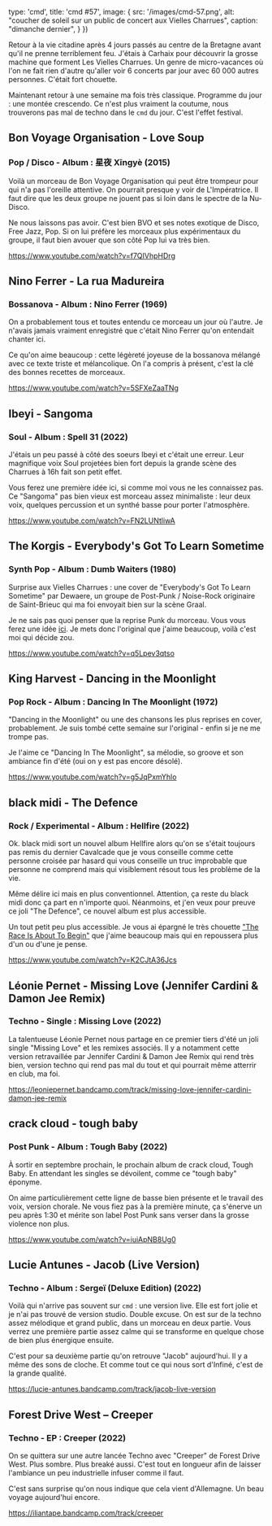 

  type: 'cmd',
  title: 'cmd #57',
  image: {
    src: '/images/cmd-57.png',
    alt: "coucher de soleil sur un public de concert aux Vielles Charrues",
    caption: "dimanche dernier",
  }
})


Retour à la vie citadine après 4 jours passés au centre de la Bretagne avant
qu'il ne prenne terriblement feu. J'étais à Carhaix pour découvrir la grosse
machine que forment Les Vielles Charrues. Un genre de micro-vacances où l'on ne
fait rien d'autre qu'aller voir 6 concerts par jour avec 60 000 autres
personnes. C'était fort chouette.

Maintenant retour à une semaine ma fois très classique. Programme du jour : une
montée crescendo. Ce n'est plus vraiment la coutume, nous trouverons pas mal de
techno dans le `cmd` du jour. C'est l'effet festival.





## Bon Voyage Organisation - Love Soup

### Pop / Disco - Album : 星夜 Xīngyè (2015)

Voilà un morceau de Bon Voyage Organisation qui peut être trompeur pour qui n'a
pas l'oreille attentive. On pourrait presque y voir de L'Impératrice. Il faut
dire que les deux groupe ne jouent pas si loin dans le spectre de la Nu-Disco.

Ne nous laissons pas avoir. C'est bien BVO et ses notes exotique de Disco, Free
Jazz, Pop. Si on lui préfère les morceaux plus expérimentaux du groupe, il faut
bien avouer que son côté Pop lui va très bien.

https://www.youtube.com/watch?v=f7QIVhpHDrg



## Nino Ferrer - La rua Madureira

### Bossanova - Album : Nino Ferrer (1969)

On a probablement tous et toutes entendu ce morceau un jour où l'autre. Je
n'avais jamais vraiment enregistré que c'était Nino Ferrer qu'on entendait
chanter ici.

Ce qu'on aime beaucoup : cette légèreté joyeuse de la bossanova mélangé avec ce
texte triste et mélancolique. On l'a compris à présent, c'est la clé des bonnes
recettes de morceaux.

https://www.youtube.com/watch?v=5SFXeZaaTNg



## Ibeyi - Sangoma

### Soul - Album : Spell 31 (2022)

J'étais un peu passé à côté des soeurs Ibeyi et c'était une erreur. Leur
magnifique voix Soul projetées bien fort depuis la grande scène des Charrues à
16h fait son petit effet.

Vous ferez une première idée ici, si comme moi vous ne les connaissez pas. Ce
"Sangoma" pas bien vieux est morceau assez minimaliste : leur deux voix,
quelques percussion et un synthé basse pour porter l'atmosphère.

https://www.youtube.com/watch?v=FN2LUNtliwA



## The Korgis - Everybody's Got To Learn Sometime

### Synth Pop - Album : Dumb Waiters (1980)

Surprise aux Vielles Charrues : une cover de "Everybody's Got To Learn Sometime"
par Dewaere, un groupe de Post-Punk / Noise-Rock originaire de Saint-Brieuc qui
ma foi envoyait bien sur la scène Graal.

Je ne sais pas quoi penser que la reprise Punk du morceau. Vous vous ferez une
idée [ici](https://www.youtube.com/watch?v=q5Lpev3qtso). Je mets donc l'original
que j'aime beaucoup, voilà c'est moi qui décide zou.

https://www.youtube.com/watch?v=q5Lpev3qtso



## King Harvest - Dancing in the Moonlight

### Pop Rock - Album : Dancing In The Moonlight (1972)

"Dancing in the Moonlight" ou une des chansons les plus reprises en cover,
probablement. Je suis tombé cette semaine sur l'original - enfin si je ne me
trompe pas.

Je l'aime ce "Dancing In The Moonlight", sa mélodie, so groove et son ambiance
fin d'été (oui on y est pas encore désolé).

https://www.youtube.com/watch?v=g5JqPxmYhlo



## black midi - The Defence

### Rock / Experimental - Album : Hellfire (2022)

Ok. black midi sort un nouvel album Hellfire alors qu'on se s'était toujours pas
remis du dernier Cavalcade que je vous conseille comme cette personne croisée
par hasard qui vous conseille un truc improbable que personne ne comprend mais
qui visiblement résout tous les problème de la vie.

Même délire ici mais en plus conventionnel. Attention, ça reste du black midi
donc ça part en n'importe quoi. Néanmoins, et j'en veux pour preuve ce joli "The
Defence", ce nouvel album est plus accessible.

Un tout petit peu plus accessible. Je vous ai épargné le très chouette ["The
Race Is About To Begin"](https://www.youtube.com/watch?v=k2nNWpK5SQA) que j'aime
beaucoup mais qui en repoussera plus d'un ou d'une je pense.

https://www.youtube.com/watch?v=K2CJtA36Jcs



## Léonie Pernet - Missing Love (Jennifer Cardini & Damon Jee Remix)

### Techno - Single : Missing Love (2022)

La talentueuse Léonie Pernet nous partage en ce premier tiers d'été un joli
single "Missing Love" et les remixes associés. Il y a notamment cette version
retravaillée par Jennifer Cardini & Damon Jee Remix qui rend très bien, version
techno qui rend pas mal du tout et qui pourrait même atterrir en club, ma foi.

https://leoniepernet.bandcamp.com/track/missing-love-jennifer-cardini-damon-jee-remix



## crack cloud - tough baby

### Post Punk - Album : Tough Baby (2022)

À sortir en septembre prochain, le prochain album de crack cloud, Tough Baby. En
attendant les singles se dévoilent, comme ce "tough baby" éponyme.

On aime particulièrement cette ligne de basse bien présente et le travail des
voix, version chorale. Ne vous fiez pas à la première minute, ça s'énerve un peu
après 1:30 et mérite son label Post Punk sans verser dans la grosse violence non
plus.

https://www.youtube.com/watch?v=iuiApNB8Ug0




## Lucie Antunes - Jacob (Live Version)

### Techno - Album : Sergeï (Deluxe Edition) (2022)

Voilà qui n'arrive pas souvent sur `cmd` : une version live. Elle est fort jolie
et je n'ai pas trouvé de version  studio. Double excuse. On est sur de la techno
assez mélodique et grand public, dans un morceau en deux partie. Vous verrez une
première partie assez calme qui se transforme en quelque chose de bien plus
énergique ensuite.

C'est pour sa deuxième partie qu'on retrouve "Jacob" aujourd'hui. Il y a même
des sons de cloche. Et comme tout ce qui nous sort d'Infiné, c'est de la grande
qualité.

https://lucie-antunes.bandcamp.com/track/jacob-live-version



## Forest Drive West – Creeper

### Techno - EP : Creeper (2022)

On se quittera sur une autre lancée Techno avec "Creeper" de Forest Drive West.
Plus sombre. Plus breaké aussi. C'est tout en longueur afin de laisser
l'ambiance un peu industrielle infuser comme il faut.

C'est sans surprise qu'on nous indique que cela vient d'Allemagne. Un beau
voyage aujourd'hui encore.

https://iliantape.bandcamp.com/track/creeper


